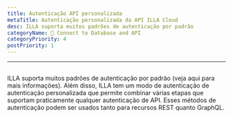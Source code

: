 ```yaml
---
title: Autenticação API personalizada
metaTitle: Autenticação personalizada da API ILLA Cloud
desc: ILLA suporta muitos padrões de autenticação por padrão
categoryName: 📲 Connect to Database and API
categoryPriority: 4
postPriority: 1
---
```


* * *

## <Heading hidden>Autenticação de API personalizada</Heading>

ILLA suporta muitos padrões de autenticação por padrão (veja aqui para mais informações). 
Além disso, ILLA tem um modo de autenticação de autenticação personalizada que permite combinar várias etapas que suportam praticamente qualquer autenticação de API. 
Esses métodos de autenticação podem ser usados tanto para recursos REST quanto GraphQL.
